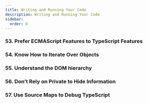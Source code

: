 ```yaml
---
title: Writing and Running Your Code
description: Writing and Running Your Code 
sidebar:
  order: 8
---
```


### **53. Prefer ECMAScript Features to TypeScript Features**
### **54. Know How to Iterate Over Objects**
### **55. Understand the DOM hierarchy**
### **56. Don’t Rely on Private to Hide Information**
### **57. Use Source Maps to Debug TypeScript**
